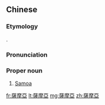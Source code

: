 {{also|萨摩亚}}
==Chinese==
{{zh-forms|s=萨摩亚|gloss=-}}

===Etymology===
{{bor|zh|en|Samoa}}.

===Pronunciation===
{{zh-pron
|m=Sàmóyà
|c=saat3 mo1 aa3
|mn=qz,xm,zz:Sat-mô͘-a
|cat=pn
}}

===Proper noun===
{{zh-proper noun}}

# [[Samoa]]

{{zh-cat|Countries}}

[[fr:薩摩亞]]
[[lt:薩摩亞]]
[[mg:薩摩亞]]
[[zh:薩摩亞]]
